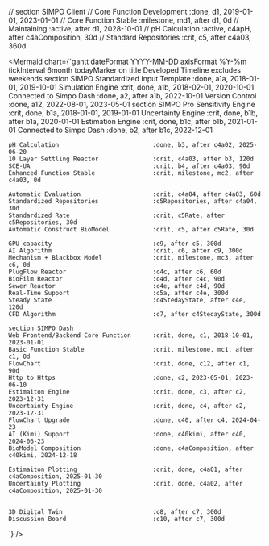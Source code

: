 // section SIMPO Client
// Core Function Development           :done, d1, 2019-01-01, 2023-01-01
// Core Function Stable                :milestone, md1, after d1, 0d
// Maintaining                         :active, after d1, 2028-10-01
// pH Calculation                          :active, c4apH, after c4aComposition, 30d
// Standard Repositories                   :crit, c5, after c4a03, 360d

<Mermaid
  chart={`gantt
    dateFormat  YYYY-MM-DD
    axisFormat  %Y-%m
    tickInterval 6month
    todayMarker on
    title       Developed Timeline
    excludes    weekends
    section SIMPO
    Standardized Input Template             :done, a1a, 2018-01-01, 2019-10-01
    Simulation Engine                       :crit, done, a1b, 2018-02-01, 2020-10-01
    Connected to Simpo Dash                 :done, a2, after a1b, 2022-10-01
    Version Control                         :done, a12, 2022-08-01, 2023-05-01
    section SIMPO Pro
    Sensitivity Engine                      :crit, done, b1a, 2018-01-01, 2019-01-01
    Uncertainty Engine                      :crit, done, b1b, after b1a, 2020-01-01
    Estimation Engine                       :crit, done, b1c, after b1b, 2021-01-01
    Connected to Simpo Dash                 :done, b2, after b1c, 2022-12-01

    pH Calculation                          :done, b3, after c4a02, 2025-06-20
    10 Layer Settling Reactor               :crit, c4a03, after b3, 120d
    SCE-UA                                  :crit, b4, after c4a03, 90d
    Enhanced Function Stable                :crit, milestone, mc2, after c4a03, 0d

    Automatic Evaluation                    :crit, c4a04, after c4a03, 60d
    Standardized Repositories               :c5Repositories, after c4a04, 30d
    Standardized Rate                       :crit, c5Rate, after c5Repositories, 30d
    Automatic Construct BioModel            :crit, c5, after c5Rate, 30d

    GPU capacity                            :c9, after c5, 300d
    AI Algorithm                            :crit, c6, after c9, 300d
    Mechanism + Blackbox Model              :crit, milestone, mc3, after c6, 0d
    PlugFlow Reactor                        :c4c, after c6, 60d
    BioFilm Reactor                         :c4d, after c4c, 90d
    Sewer Reactor                           :c4e, after c4d, 90d
    Real-Time Support                       :c5a, after c4e, 300d
    Steady State                            :c4StedayState, after c4e, 120d
    CFD Algorithm                           :c7, after c4StedayState, 300d

    section SIMPO Dash
    Web Frontend/Backend Core Function      :crit, done, c1, 2018-10-01, 2023-01-01
    Basic Function Stable                   :crit, milestone, mc1, after c1, 0d
    FlowChart                               :crit, done, c12, after c1, 90d
    Http to Https                           :done, c2, 2023-05-01, 2023-06-10
    Estimaiton Engine                       :crit, done, c3, after c2, 2023-12-31
    Uncertainty Engine                      :crit, done, c4, after c2, 2023-12-31
    FlowChart Upgrade                       :done, c40, after c4, 2024-04-23
    AI (Kimi) Support                       :done, c40kimi, after c40, 2024-06-23
    BioModel Composition                    :done, c4aComposition, after c40kimi, 2024-12-18

    Estimaiton Plotting                     :crit, done, c4a01, after c4aComposition, 2025-01-30
    Uncertainty Plotting                    :crit, done, c4a02, after c4aComposition, 2025-01-30


    3D Digital Twin                         :c8, after c7, 300d
    Discussion Board                        :c10, after c7, 300d
`}
/>
